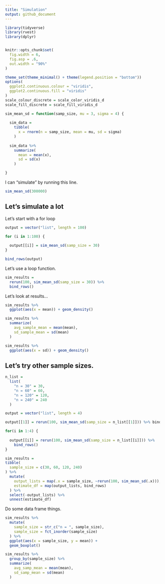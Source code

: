 ```yaml
---
title: "Simulation"
output: github_document
---
```

```r
library(tidyverse)
library(rvest)
library(dplyr)


knitr::opts_chunk$set(
  fig.width = 6,
  fig.asp = .6,
  out.width = "90%"
)

theme_set(theme_minimal() + theme(legend.position = "bottom"))
options(
  ggplot2.continuous.colour = "viridis",
  ggplot2.continuous.fill = "viridis"
)
scale_colour_discrete = scale_color_viridis_d
scale_fill_discrete = scale_fill_viridis_d
```

```r
sim_mean_sd = function(samp_size, mu = 3, sigma = 4) {
  
  sim_data =
    tibble(
      x = rnorm(n = samp_size, mean = mu, sd = sigma)
    )
  
  sim_data %>% 
    summarize(
      mean = mean(x),
      sd = sd(x)
    )

}
```

I can "simulate" by running this line.

```r
sim_mean_sd(300000)
```


## Let's simulate a lot

Let's start with a for loop

```r
output = vector("list", length = 100)

for (i in 1:100) {
  
  output[[i]] = sim_mean_sd(samp_size = 30)
}

bind_rows(output)
```

Let's use a loop function.

```r
sim_results =
  rerun(100, sim_mean_sd(samp_size = 30)) %>% 
  bind_rows()
```

Let's look at results...

```r
sim_results %>% 
  ggplot(aes(x = mean)) + geom_density()

sim_results %>% 
  summarize(
    avg_sample_mean = mean(mean),
    sd_sample_mean = sd(mean)
  )

sim_results %>% 
  ggplot(aes(x = sd)) + geom_density()
```


## Let's try other sample sizes.

```r
n_list = 
  list(
    "n = 30" = 30,
    "n = 60" = 60,
    "n = 120" = 120,
    "n = 240" = 240
  )

output = vector("list", length = 4)

output[[1]] = rerun(100, sim_mean_sd(samp_size = n_list[[1]])) %>% bind_rows

for(i in 1:4) {
  
  output[[i]] = rerun(100, sim_mean_sd(samp_size = n_list[[i]])) %>% 
    bind_rows()
}
```



```r
sim_results =
tibble(
  sample_size = c(30, 60, 120, 240)
) %>% 
  mutate(
    output_lists = map(.x = sample_size, ~rerun(100, sim_mean_sd(.x))),
    estimate_df = map(output_lists, bind_rows)
  ) %>% 
  select(-output_lists) %>% 
  unnest(estimate_df)
```


Do some data frame things.

```r
sim_results %>% 
  mutate(
    sample_size = str_c("n = ", sample_size),
    sample_size = fct_inorder(sample_size)
  ) %>% 
  ggplot(aes(x = sample_size, y = mean)) + 
  geom_boxplot()
```


```r
sim_results %>%
  group_by(sample_size) %>% 
  summarize(
    avg_samp_mean = mean(mean),
    sd_samp_mean = sd(mean)
  )
```







